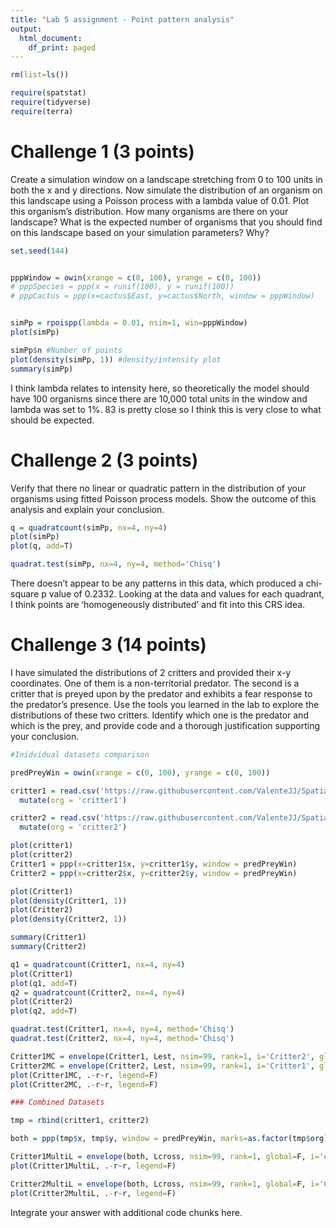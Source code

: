 ---
title: "Lab 5 assignment - Point pattern analysis"
output:
  html_document:
    df_print: paged
---

```{r, warning=F, error=F, message=F}
rm(list=ls())

require(spatstat)
require(tidyverse)
require(terra)

```


# Challenge 1 (3 points)

Create a simulation window on a landscape stretching from 0 to 100 units in both the x and y directions. Now simulate the distribution of an organism on this landscape using a Poisson process with a lambda value of 0.01. Plot this organism's distribution. How many organisms are there on your landscape? What is the expected number of organisms that you should find on this landscape based on your simulation parameters? Why?

```{r}


set.seed(144)


pppWindow = owin(xrange = c(0, 100), yrange = c(0, 100))
# pppSpecies = ppp(x = runif(100), y = runif(100))
# pppCactus = ppp(x=cactus$East, y=cactus$North, window = pppWindow)


simPp = rpoispp(lambda = 0.01, nsim=1, win=pppWindow)
plot(simPp)

simPp$n #Number of points
plot(density(simPp, 1)) #density/intensity plot
summary(simPp)
```

I think lambda relates to intensity here, so theoretically the model should have 100 organisms since there are 10,000 total units in the window and lambda was set to 1%. 83 is pretty close so I think this is very close to what should be expected. 

# Challenge 2 (3 points)

Verify that there no linear or quadratic pattern in the distribution of your organisms using fitted Poisson process models. Show the outcome of this analysis and explain your conclusion.

```{r}
q = quadratcount(simPp, nx=4, ny=4)
plot(simPp)
plot(q, add=T)

quadrat.test(simPp, nx=4, ny=4, method='Chisq')
```

There doesn't appear to be any patterns in this data, which produced a chi-square p value of 0.2332. Looking at the data and values for each quadrant, I think points are 'homogeneously distributed' and fit into this CRS idea.

# Challenge 3 (14 points)

I have simulated the distributions of 2 critters and provided their x-y coordinates. One of them is a non-territorial predator. The second is a critter that is preyed upon by the predator and exhibits a fear response to the predator's presence. Use the tools you learned in the lab to explore the distributions of these two critters. Identify which one is the predator and which is the prey, and provide code and a thorough justification supporting your conclusion.


```{r}
#Inidvidual datasets comparison

predPreyWin = owin(xrange = c(0, 100), yrange = c(0, 100))

critter1 = read.csv('https://raw.githubusercontent.com/ValenteJJ/SpatialEcology/main/Week5/species1.csv') %>% 
  mutate(org = 'critter1')

critter2 = read.csv('https://raw.githubusercontent.com/ValenteJJ/SpatialEcology/main/Week5/species2.csv') %>% 
  mutate(org = 'critter2')

plot(critter1)
plot(critter2)
Critter1 = ppp(x=critter1$x, y=critter1$y, window = predPreyWin)
Critter2 = ppp(x=critter2$x, y=critter2$y, window = predPreyWin)

plot(Critter1)
plot(density(Critter1, 1))
plot(Critter2)
plot(density(Critter2, 1))

summary(Critter1)
summary(Critter2)

q1 = quadratcount(Critter1, nx=4, ny=4)
plot(Critter1)
plot(q1, add=T)
q2 = quadratcount(Critter2, nx=4, ny=4)
plot(Critter2)
plot(q2, add=T)

quadrat.test(Critter1, nx=4, ny=4, method='Chisq')
quadrat.test(Critter2, nx=4, ny=4, method='Chisq')

Critter1MC = envelope(Critter1, Lest, nsim=99, rank=1, i='Critter2', global=F)
Critter2MC = envelope(Critter2, Lest, nsim=99, rank=1, i='Critter1', global=F)
plot(Critter1MC, .-r~r, legend=F)
plot(Critter2MC, .-r~r, legend=F)

### Combined Datasets

tmp = rbind(critter1, critter2)

both = ppp(tmp$x, tmp$y, window = predPreyWin, marks=as.factor(tmp$org))

Critter1MultiL = envelope(both, Lcross, nsim=99, rank=1, global=F, i='critter1', j='critter2', simulate = expression(rlabel(both)))
plot(Critter1MultiL, .-r~r, legend=F)

Critter2MultiL = envelope(both, Lcross, nsim=99, rank=1, global=F, i='Critter2', j='Critter1', simulate = expression(rlabel(both)))
plot(Critter2MultiL, .-r~r, legend=F)


```

Integrate your answer with additional code chunks here.